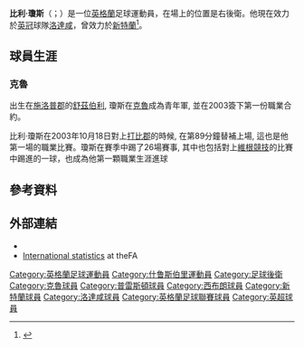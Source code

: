 {{Infobox football biography
| name = 比利·瓊斯<br>Billy Jones
| image = Billy Jones 2015.jpg
| image_size = 240
| caption = 2015年比利·瓊斯在[[新特蘭足球會|新特蘭]]
| fullname = Billy Jones<ref name="List of Players under Written Contract Registered Between 01/07/2011 and 31/07/2011">{{Cite web
| title = List of Players under Written Contract Registered Between 01/07/2011 and 31/07/2011
| url = http://www.thefa.com/~/media/Files/TheFAPortal/governance-docs/registrations/july-2011.ashx
| publisher = The Football Association
| format = PDF
| page = 17
| accessdate = 4 February 2014
| archive-date = 2013-10-16
| archive-url = https://web.archive.org/web/20131016070139/http://www.thefa.com/~/media/Files/TheFAPortal/governance-docs/registrations/july-2011.ashx
| dead-url = no
}}</ref>
| birth_date = {{Birth date and age|1987|3|24|df=y}}
| birth_place = [[英格蘭|英格蘭]][[什魯斯伯里|梳士貝利]]
| height = {{convert|1.83|m|0|abbr=on|disp=flip}}<ref>{{cite web |url= http://www.premierleague.com/en-gb/players/profile.html/billy-jones |title= Premier League Player Profile Billy Jones |author= <!--Staff writer(s); no by-line.--> |date= 2015 |website= Premier League |publisher= Barclays Premier League |accessdate= 15 January 2015 |archive-date= 2015-05-02 |archive-url= https://web.archive.org/web/20150502005520/http://www.premierleague.com/en-gb/players/profile.html/billy-jones |dead-url= yes }}</ref>
| position = [[右後衛|右後衛]]
| currentclub = [[羅瑟勒姆足球俱樂部|洛達咸]]
| clubnumber = TBA
| youthyears1 =
| youthclubs1 =
| years1 = 2003–2007
| years2 = 2007–2011
| years3 = 2011–2014
| years4 = 2014–2018
| years5 = 2018–
| clubs1 = [[克魯足球會|克魯]]
| clubs2 = [[普雷斯頓足球會|普雷斯頓]]
| clubs3 = [[西布朗足球會|西布朗]]
| clubs4 = [[新特蘭足球會|新特蘭]]
| clubs5 = [[羅瑟勒姆足球俱樂部|洛達咸]]
| caps1 = 132
| goals1 = 8
| caps2 = 160
| goals2 = 13
| caps3 = 66
| goals3 = 1
| caps4 = 87
| goals4 = 3
| caps5 = 31
| goals5 = 0
| nationalyears1 = 2002–2003
| nationalteam1  = [[英格蘭16歲以下足球代表隊|英格蘭U16]]
| nationalcaps1  = 12
| nationalgoals1 = 0
| nationalyears2 = 2003–2004
| nationalteam2  = [[英格蘭17歲以下足球代表隊|英格蘭U17]]
| nationalcaps2  = 5
| nationalgoals2 = 0
| nationalyears3 = 2004–2006
| nationalteam3  = [[英格蘭19歲以下足球代表隊|英格蘭U19]]
| nationalcaps3  = 7
| nationalgoals3 = 0
| nationalyears4 = 2005
| nationalteam4  = [[英格蘭20歲以下足球代表隊|英格蘭U20]]
| nationalcaps4  = 1
| nationalgoals4 = 0
| club-update    = 20 July 2018
| nationalteam-update = 09:52, 5 April 2012 (UTC)
}}
'''比利·瓊斯'''（{{lang-en|Billy Jones}}；{{bd|1987年|3月24日}}）是一位[[英格蘭|英格蘭]]足球運動員，在場上的位置是右後衛。他現在效力於[[英冠|英冠]]球隊[[羅瑟勒姆足球俱樂部|洛達咸]]，曾效力於[[桑德蘭足球俱樂部|新特蘭]]<ref>{{cite news|last=Whitwell|first=Laurie|title=Billy Jones joins Sunderland after turning down contract at West Brom|url=http://www.dailymail.co.uk/sport/football/article-2641504/Billy-Jones-joins-Sunderland-turning-contract-West-Brom.html|accessdate=28 May 2014|newspaper=[[Daily_Mail|Daily Mail]]|date=28 May 2014|archive-date=2021-02-06|archive-url=https://web.archive.org/web/20210206102359/https://www.dailymail.co.uk/sport/football/article-2641504/Billy-Jones-joins-Sunderland-turning-contract-West-Brom.html|dead-url=no}}</ref>。
==球員生涯==
===克魯===
出生在[[施洛普郡|施洛普郡]]的[[舒茲伯利|舒茲伯利]], 瓊斯在[[克魯足球俱樂部|克魯]]成為青年軍, 並在2003簽下第一份職業合約。

比利·瓊斯在2003年10月18日對上[[打比郡足球俱樂部|打比郡]]的時候, 在第89分鐘替補上場, 這也是他第一場的職業比賽。瓊斯在賽季中踢了26場賽事, 其中也包括對上[[威根竞技足球俱乐部|維根競技]]的比賽中踢進的一球，也成為他第一顆職業生涯進球

==參考資料==
{{Reflist}}

==外部連結==
*{{soccerbase|id=36652|name=比利·瓊斯}}
*[http://www.thefa.com/England/All-Teams/Players?p=329386 International statistics] at theFA

{{DEFAULTSORT:Jones, Billy}}
[[Category:英格蘭足球運動員|Category:英格蘭足球運動員]]
[[Category:什鲁斯伯里運動員|Category:什鲁斯伯里運動員]]
[[Category:足球後衛|Category:足球後衛]]
[[Category:克魯球員|Category:克魯球員]]
[[Category:普雷斯頓球員|Category:普雷斯頓球員]]
[[Category:西布朗球員|Category:西布朗球員]]
[[Category:新特蘭球員|Category:新特蘭球員]]
[[Category:洛達咸球員|Category:洛達咸球員]]
[[Category:英格蘭足球聯賽球員|Category:英格蘭足球聯賽球員]]
[[Category:英超球員|Category:英超球員]]
